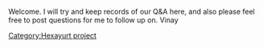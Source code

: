 Welcome. I will try and keep records of our Q&A here, and also please feel free to post questions for me to follow up on. Vinay

[[Category:Hexayurt project]]